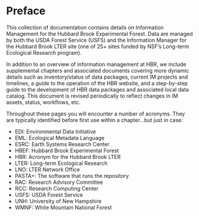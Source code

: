 # Preface {.unnumbered}

This collection of documentation contains details on Information Management for the Hubbard Brook Experimental Forest. Data are managed by both the USDA Forest Service (USFS) and the Information Manager for the Hubbard Brook LTER site (one of 25+ sites funded by NSF's Long-term Ecological Research program).

In addition to an overview of information management at HBR, we include supplemental chapters and associated documents covering more dynamic details such as inventory/status of data packages, current IM projects and timelines, a guide to the operation of the HBR website, and a step-by-step guide to the development of HBR data packages and associated local data catalog. This document is revised periodically to reflect changes in IM assets, status, workflows, etc.


Throughout these pages you will encounter a number of acronyms. They are typically identified before first use within a chapter...but just in case:

- EDI: Environmental Data Initiative\
- EML: Ecological Metadata Language\
- ESRC: Earth Systems Research Center\
- HBEF: Hubbard Brook Experimental Forest\
- HBR: Acronym for the Hubbard Brook LTER\
- LTER: Long-term Ecological Research\
- LNO: LTER Network Office\
- PASTA+:\ The software that runs the repository
- RAC: Research Advisory Committee\
- RCC: Research Computing Center\
- USFS: USDA Forest Service\
- UNH: University of New Hampshire\
- WMNF: White Mountain National Forest\

